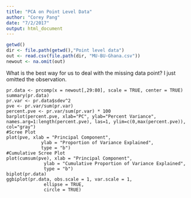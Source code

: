 ```yaml
---
title: "PCA on Point Level Data"
author: "Corey Pang"
date: "7/2/2017"
output: html_document
---
```


```r
getwd()
dir <- file.path(getwd(),"Point level data")
out <- read.csv(file.path(dir, "MU-BU-Ghana.csv"))
newout <- na.omit(out)
```

What is the best way for us to deal with the missing data point? I just omitted the observation. 

```r1
pr.data <- prcomp(x = newout[,29:80], scale = TRUE, center = TRUE)
summary(pr.data) 
pr.var <- pr.data$sdev^2
pve <- pr.var/sum(pr.var)
percent.pve <- pr.var/sum(pr.var) * 100
barplot(percent.pve, xlab="PC", ylab="Percent Variance", names.arg=1:length(percent.pve), las=1, ylim=c(0,max(percent.pve)), col="gray")
#Scree Plot
plot(pve, xlab = "Principal Component",
             ylab = "Proportion of Variance Explained",
             type = "b")
#Cumulative Scree Plot
plot(cumsum(pve), xlab = "Principal Component",
              ylab = "Cumulative Proportion of Variance Explained",
              type = "b")
biplot(pr.data)
ggbiplot(pr.data, obs.scale = 1, var.scale = 1,
              ellipse = TRUE, 
              circle = TRUE)
```


